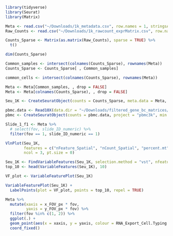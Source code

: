 ```r

library(tidyverse)
library(Seurat)
library(Matrix)


```

```r

Meta <- read.csv("~/Downloads/1k_metadata.csv", row.names = 1, stringsAsFactors = FALSE)
Raw_Counts <- read.csv("~/Downloads/1k_rawcount_exprMatrix.csv", row.names = 1, stringsAsFactors = FALSE)

Counts_Sparse <- Matrix(as.matrix(Raw_Counts), sparse = TRUE) %>% 
  t()

dim(Counts_Sparse)

Common_samples <- intersect(colnames(Counts_Sparse), rownames(Meta))
Counts_Sparse <- Counts_Sparse[ , Common_samples]

common_cells <- intersect(colnames(Counts_Sparse), rownames(Meta))

Meta <- Meta[Common_samples, , drop = FALSE]
Meta <- Meta[colnames(Counts_Sparse), , drop = FALSE]

Seu_1K <- CreateSeuratObject(counts = Counts_Sparse, meta.data = Meta, assay = "Spatial", project = "3TR")


```

```r

pbmc.data <- Read10X(data.dir = "~/Downloads/filtered_gene_bc_matrices/hg19/")
pbmc <- CreateSeuratObject(counts = pbmc.data, project = "pbmc3k", min.cells = 3, min.features = 200)

```


```r

Slide_1_f1 <- Meta %>% 
  # select(fov, slide_ID_numeric) %>% 
  filter(fov == 1, slide_ID_numeric == 1) 

VlnPlot(Seu_1K,
        features = c("nFeature_Spatial", "nCount_Spatial", "percent.mt"),
        ncol = 3, pt.size = 0)

Seu_1K <- FindVariableFeatures(Seu_1K, selection.method = "vst", nfeatures = 2000)
top_10 <- head(VariableFeatures(Seu_1K), 10)

VF_plot <- VariableFeaturePlot(Seu_1K)

VariableFeaturePlot(Seu_1K) +
  LabelPoints(plot = VF_plot, points = top_10, repel = TRUE)

Meta %>% 
  mutate(xaxis = x_FOV_px * fov, 
         yaxis = y_FOV_px * fov) %>% 
  filter(fov %in% c(1, 2)) %>% 
  ggplot(.) +
  geom_point(aes(x = xaxis, y = yaxis, colour = RNA_Export_Cell.Typing.InSituType.2_1_clusters)) +
  coord_fixed()

```

